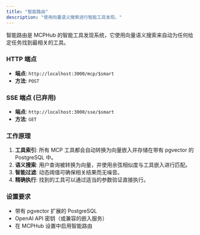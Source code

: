 ```yaml
---
title: "智能路由"
description: "使用向量语义搜索进行智能工具发现。"
---
```


智能路由是 MCPHub 的智能工具发现系统，它使用向量语义搜索来自动为任何给定任务找到最相关的工具。

### HTTP 端点

- **端点**: `http://localhost:3000/mcp/$smart`
- **方法**: `POST`

### SSE 端点 (已弃用)

- **端点**: `http://localhost:3000/sse/$smart`
- **方法**: `GET`

### 工作原理

1.  **工具索引**: 所有 MCP 工具都会自动转换为向量嵌入并存储在带有 pgvector 的 PostgreSQL 中。
2.  **语义搜索**: 用户查询被转换为向量，并使用余弦相似度与工具嵌入进行匹配。
3.  **智能过滤**: 动态阈值可确保相关结果而无噪音。
4.  **精确执行**: 找到的工具可以通过适当的参数验证直接执行。

### 设置要求

- 带有 pgvector 扩展的 PostgreSQL
- OpenAI API 密钥（或兼容的嵌入服务）
- 在 MCPHub 设置中启用智能路由
